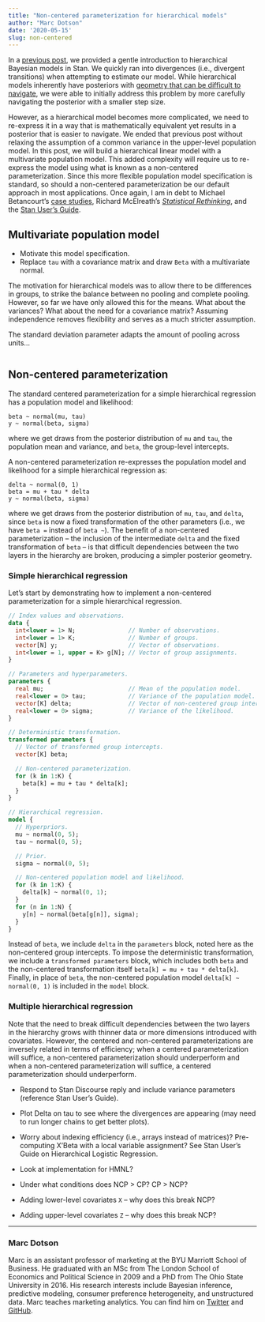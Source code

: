 ```yaml
---
title: "Non-centered parameterization for hierarchical models"
author: "Marc Dotson"
date: '2020-05-15'
slug: non-centered
---
```


In a [previous post](https://www.occasionaldivergences.com/post/stan-hierarchical/), we provided a gentle introduction to hierarchical Bayesian models in Stan. We quickly ran into divergences (i.e., divergent transitions) when attempting to estimate our model. While hierarchical models inherently have posteriors with [geometry that can be difficult to navigate](https://arxiv.org/abs/1312.0906), we were able to initially address this problem by more carefully navigating the posterior with a smaller step size.

However, as a hierarchical model becomes more complicated, we need to re-express it in a way that is mathematically equivalent yet results in a posterior that is easier to navigate. We ended that previous post without relaxing the assumption of a common variance in the upper-level population model. In this post, we will build a hierarchical linear model with a multivariate population model. This added complexity will require us to re-express the model using what is known as a non-centered parameterization. Since this more flexible population model specification is standard, so should a non-centered parameterization be our default approach in most applications. Once again, I am in debt to Michael Betancourt's [case studies](https://betanalpha.github.io/writing/), Richard McElreath's [*Statistical Rethinking*](https://xcelab.net/rm/statistical-rethinking/), and the [Stan User's Guide](https://mc-stan.org/docs/2_23/stan-users-guide/index.html).

## Multivariate population model

- Motivate this model specification.
- Replace `tau` with a covariance matrix and draw `Beta` with a multivariate normal.

The motivation for hierarchical models was to allow there to be differences in groups, to strike the balance between no pooling and complete pooling. However, so far we have only allowed this for the means. What about the variances? What about the need for a covariance matrix? Assuming independence removes flexibility and serves as a much stricter assumption.

The standard deviation parameter adapts the amount of pooling across units...

```stan

```

## Non-centered parameterization

The standard centered parameterization for a simple hierarchical regression has a population model and likelihood:

```
beta ~ normal(mu, tau)
y ~ normal(beta, sigma)
```

where we get draws from the posterior distribution of `mu` and `tau`, the population mean and variance, and `beta`, the group-level intercepts.

A non-centered parameterization re-expresses the population model and likelihood for a simple hierarchical regression as:

```
delta ~ normal(0, 1)
beta = mu + tau * delta
y ~ normal(beta, sigma)
```

where we get draws from the posterior distribution of `mu`, `tau`, and `delta`, since `beta` is now a fixed transformation of the other parameters (i.e., we have `beta =` instead of `beta ~`). The benefit of a non-centered parameterization -- the inclusion of the intermediate `delta` and the fixed transformation of `beta` -- is that difficult dependencies between the two layers in the hierarchy are broken, producing a simpler posterior geometry.

### Simple hierarchical regression

Let's start by demonstrating how to implement a non-centered parameterization for a simple hierarchical regression.

```stan
// Index values and observations.
data {
  int<lower = 1> N;               // Number of observations.
  int<lower = 1> K;               // Number of groups.
  vector[N] y;                    // Vector of observations.
  int<lower = 1, upper = K> g[N]; // Vector of group assignments.
}

// Parameters and hyperparameters.
parameters {
  real mu;                        // Mean of the population model.
  real<lower = 0> tau;            // Variance of the population model.
  vector[K] delta;                // Vector of non-centered group intercepts.
  real<lower = 0> sigma;          // Variance of the likelihood.
}

// Deterministic transformation.
transformed parameters {
  // Vector of transformed group intercepts.
  vector[K] beta;

  // Non-centered parameterization.
  for (k in 1:K) {
    beta[k] = mu + tau * delta[k];
  }
}

// Hierarchical regression.
model {
  // Hyperpriors.
  mu ~ normal(0, 5);
  tau ~ normal(0, 5);

  // Prior.
  sigma ~ normal(0, 5);

  // Non-centered population model and likelihood.
  for (k in 1:K) {
    delta[k] ~ normal(0, 1);
  }
  for (n in 1:N) {
    y[n] ~ normal(beta[g[n]], sigma);
  }
}
```

Instead of `beta`, we include `delta` in the `parameters` block, noted here as the non-centered group intercepts. To impose the deterministic transformation, we include a `transformed parameters` block, which includes both `beta` and the non-centered transformation itself `beta[k] = mu + tau * delta[k]`. Finally, in place of `beta`, the non-centered population model `delta[k] ~ normal(0, 1)` is included in the `model` block.

### Multiple hierarchical regression

Note that the need to break difficult dependencies between the two layers in the hierarchy grows with thinner data or more dimensions introduced with covariates. However, the centered and non-centered parameterizations are inversely related in terms of efficiency; when a centered parameterization will suffice, a non-centered parameterization should underperform and when a non-centered parameterization will suffice, a centered parameterization should underperform.

- Respond to Stan Discourse reply and include variance parameters (reference Stan User's Guide).
- Plot Delta on tau to see where the divergences are appearing (may need to run longer chains to get better plots).

- Worry about indexing efficiency (i.e., arrays instead of matrices)? Pre-computing X'Beta with a local variable assignment? See Stan User's Guide on Hierarchical Logistic Regression.
- Look at implementation for HMNL?
- Under what conditions does NCP > CP? CP > NCP?
- Adding lower-level covariates `X` -- why does this break NCP?
- Adding upper-level covariates `Z` -- why does this break NCP?

-----

### Marc Dotson

Marc is an assistant professor of marketing at the BYU Marriott School of Business. He graduated with an MSc from The London School of Economics and Political Science in 2009 and a PhD from The Ohio State University in 2016. His research interests include Bayesian inference, predictive modeling, consumer preference heterogeneity, and unstructured data. Marc teaches marketing analytics. You can find him on [Twitter](https://twitter.com/marcdotson) and [GitHub](https://github.com/marcdotson).
